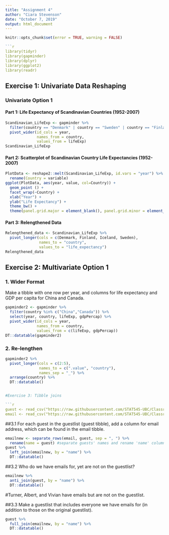 ---
title: "Assignment 4"
author: "Ciara Stevenson"
date: "October 7, 2019"
output: html_document
---
  
  ```{r allow errors, echo = FALSE}
knitr::opts_chunk$set(error = TRUE, warning = FALSE)

```{r setup, include=FALSE, message=F}
library(tidyr)
library(gapminder)
library(dplyr)
library(ggplot2)
library(readr)
```

## Exercise 1: Univariate Data Reshaping
### Univariate Option 1

#### Part 1: Life Expectancy of Scandinavian Countries (1952-2007)
```{r}
Scandinavian_LifeExp <- gapminder %>%
  filter(country == "Denmark" | country == "Sweden" | country == "Finland" | country == "Iceland") %>%
  pivot_wider(id_cols = year,
              names_from = country,
              values_from = lifeExp)
Scandinavian_LifeExp

```

#### Part 2: Scatterplot of Scandinavian Country Life Expectancies (1952-2007)
```{r}
PlotData <- reshape2::melt(Scandinavian_LifeExp, id.vars = "year") %>%
  rename(Country = variable)
ggplot(PlotData, aes(year, value, col=Country)) +
  geom_point () + 
  facet_wrap(~Country) +
  xlab("Year") +
  ylab("Life Expectancy") +
  theme_bw() + 
  theme(panel.grid.major = element_blank(), panel.grid.minor = element_blank())
```
#### Part 3: Relengthened Data

```{r}
Relengthened_data <- Scandinavian_LifeExp %>%
  pivot_longer(cols = c(Denmark, Finland, Iceland, Sweden),
               names_to = "country",
               values_to = "life_expectancy")
Relengthened_data
```

## Exercise 2: Multivariate Option 1

### 1. Wider Format

Make a tibble with one row per year, and columns for life expectancy and GDP per capita for China and Canada.

```{r}
gapminder2 <- gapminder %>%
  filter(country %in% c("China","Canada")) %>% 
  select(year, country, lifeExp, gdpPercap) %>% 
  pivot_wider(id_cols = year,
              names_from = country,
              values_from = c(lifeExp, gdpPercap)) 
DT::datatable(gapminder2)
```

### 2. Re-lengthen

```{r,fig.pos="center"}
gapminder2 %>%
  pivot_longer(cols = c(2:5),
               names_to = c(".value", "country"),
               names_sep = "_") %>% 
  arrange(country) %>% 
  DT::datatable()


#Exercise 3: Tibble joins

```{r, warning = FALSE, message = FALSE, echo = FALSE}
guest <- read_csv("https://raw.githubusercontent.com/STAT545-UBC/Classroom/master/data/wedding/attend.csv")
email <- read_csv("https://raw.githubusercontent.com/STAT545-UBC/Classroom/master/data/wedding/emails.csv")
```

##3.1
For each guest in the guestlist (guest tibble), add a column for email address, which can be found in the email tibble.

```{r}
emailnew <- separate_rows(email, guest, sep = ", ") %>% 
  rename(name = guest) #separate guests' names and rename 'name' column
guest %>% 
  left_join(emailnew, by = "name") %>% 
  DT::datatable()
```

##3.2
Who do we have emails for, yet are not on the guestlist?

```{r}
emailnew %>% 
  anti_join(guest, by = "name") %>% 
  DT::datatable()
```

#Turner, Albert, and Vivian have emails but are not on the guestlist. 

##3.3
Make a guestlist that includes everyone we have emails for (in addition to those on the original guestlist).

```{r}
guest %>% 
  full_join(emailnew, by = "name") %>% 
  DT::datatable()
```


